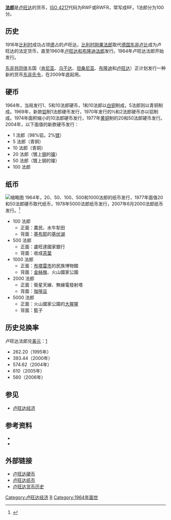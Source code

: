 {{Infobox Currency
| currency_name_in_local = {{lang|fr|franc rwandais}}<br />Ifaranga y'u Rwanda
| iso_code = RWF
| using_countries = [[卢旺达|卢旺达]]
| inflation_rate = 8.8%
| inflation_source_date =《[[世界概况|世界概况]]》，2006年估计
| subunit_ratio_1 = 1/100
| subunit_name_1 = 分
| symbol = RF
| used_coins = 1、2、5、10、20、50法郎
| used_banknotes = 100、500、1000、5000法郎
| issuing_authority = [[卢旺达国家银行|卢旺达国家银行]]
| issuing_authority_website = www.bnr.rw
}}
'''[[法郎|法郎]]'''是[[卢旺达|卢旺达]]的货币，[[ISO_4217|ISO 4217]]代码为RWF或RWFR，常写成RF。1法郎分为100分。

== 历史 ==
1916年[[比利时|比利时]]成功占领[[德国|德]]占的卢旺达，[[刚果法郎|比利时刚果法郎]]取代[[德国东非卢比|德国东非卢比]]成为卢旺达的法定货币，直至1960年[[卢旺达和布隆迪法郎|卢旺达和布隆迪法郎]]发行。1964年卢旺达法郎开始发行。

[[东非共同体|东非共同体]]五国（[[肯尼亚|肯尼亚]]、[[乌干达|乌干达]]、[[坦桑尼亚|坦桑尼亚]]、[[布隆迪|布隆迪]]和[[卢旺达|卢旺达]]）正计划发行一种新的货币[[东非先令|东非先令]]，在2009年底起用。

== 硬币 ==
1964年，当局发行1、5和10法郎硬币，1和10法郎以[[白铜|白铜]]制成，5法郎则以青铜制成。1969年，新款[[铝|铝]]制1法郎硬币发行，1970年发行的½和2法郎硬币亦以铝制成。1974年面积缩小的10法郎硬币发行，1977年[[黄铜|黄铜]]制的20和50法郎硬币发行。2004年，以下面值的新款硬币发行：
* 1 法郎（98%铝，2%[[镁|镁]]）
* 5 法郎（青铜）
* 10 法郎（青铜）
* 20 法郎（镀上[[钢|钢]]的[[镍|镍]]）
* 50 法郎（镀上钢的镍）
* 100 法郎

== 纸币 ==
[[File:Rwandan_franc_banknote_set.jpg|缩略图]]
1964年，20、50、100、500和1000法郎的纸币发行，1977年面值20和50法郎硬币取代纸币，1978年5000法郎纸币发行，2007年6月2000法郎纸币发行。<ref>{{cite news | title=Rwanda: Two Thousand Note Issuance for June | url=http://allafrica.com/stories/200702090603.html | publisher=The New Times | date=2007-02-09 | accessdate=2007-02-25 }}</ref>
*100 法郎
**正面：農民、水牛犁田
**背面：[[基布耶|基布耶]]的[[基伏湖|基伏湖]]
*500 法郎
**正面：盧旺達國家銀行
**背面：收成[[茶葉|茶葉]]
*1000 法郎
**正面：[[布塔雷市|布塔雷市]]的民族博物館
**背面：[[金絲猴|金絲猴]]、火山國家公園
*2000 法郎
**正面：衛星天線、無線電發射塔
**背面：[[咖啡豆|咖啡豆]]
*5000 法郎
**正面：火山國家公園的[[大猩猩|大猩猩]]
**背面：籃子

== 历史兑换率 ==
卢旺达法郎兑[[美元|美元]]：[https://www.cia.gov/library/publications/the-world-factbook/geos/rw.html]{{Wayback|url=https://www.cia.gov/library/publications/the-world-factbook/geos/rw.html |date=20151107033348 }}
* 262.20（1995年）
* 393.44（2000年）
* 574.62（2004年） 
* 610（2005年）
* 560（2006年）

{{Exchange Rate|RWF}}

== 参见 ==
* [[卢旺达经济|卢旺达经济]]

== 参考资料 ==
{{Reflist}}
* {{cite book
|author=Krause, Chester L. and Clifford Mishler
|title=《Standard Catalog of World Coins: 1801-1991》
|edition=第18版
|year=1991年
|publisher=Krause Publications
|isbn=0-87341-150-1 }}
* {{cite book
|author=Pick, Albert
|others=Colin R. Bruce II and Neil Shafer (editors)
|title=《Standard Catalog of World Paper Money: General Issues》
|edition=第7版
|year=1994年
|publisher=Krause Publications
|isbn=0-87341-207-9
}}

== 外部链接 ==
* [http://worldcoingallery.com/countries/Rwanda.html 卢旺达硬币] {{Wayback|url=http://worldcoingallery.com/countries/Rwanda.html |date=20201126101009 }}
* [https://web.archive.org/web/20080105215016/http://www.banknoteworld.com/countries/rwanda.html 卢旺达纸币]
* [https://web.archive.org/web/20070929102932/http://www.globalfinancialdata.com/index.php3?action=showghoc&country_name=Rwanda 卢旺达货币历史]

{{Currencies of Africa}}
{{Franc}}

[[Category:卢旺达经济|Category:卢旺达经济]]
[[Category:各國貨幣|R]]
[[Category:1964年面世|Category:1964年面世]]